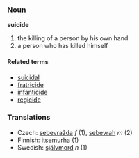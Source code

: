 ===Noun===
'''suicide'''

# the killing of a person by his own hand
# a person who has killed himself

====Related terms====
*[[suicidal]]
*[[fratricide]]
*[[infanticide]]
*[[regicide]]

===Translations===
*Czech: [[sebevražda]] ''f'' (1), [[sebevrah]] ''m'' (2)
*Finnish: [[itsemurha]] (1)
*Swedish: [[självmord]] ''n'' (1)